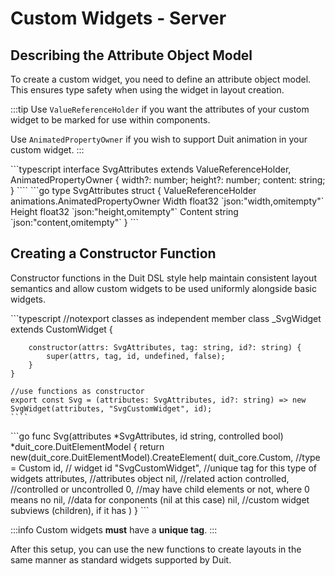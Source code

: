 
# Custom Widgets - Server

## Describing the Attribute Object Model

To create a custom widget, you need to define an attribute object model. This ensures type safety when using the widget in layout creation.

:::tip
Use `ValueReferenceHolder` if you want the attributes of your custom widget to be marked for use within components.

Use `AnimatedPropertyOwner` if you wish to support Duit animation in your custom widget.
:::

<Tabs groupId="lang">
  <TabItem value="ts" label="TypeScript" default>
    ```typescript
    interface SvgAttributes extends ValueReferenceHolder<SvgAttributes>, AnimatedPropertyOwner  {
        width?: number;
        height?: number;
        content: string;
    }
    ````
  </TabItem>
  <TabItem value="go" label="Go">
    ```go
    type SvgAttributes struct {
    	ValueReferenceHolder
    	animations.AnimatedPropertyOwner
    	Width   float32 `json:"width,omitempty"`
    	Height  float32 `json:"height,omitempty"`
    	Content string  `json:"content,omitempty"`
    }
    ```
  </TabItem>
</Tabs>

## Creating a Constructor Function

Constructor functions in the Duit DSL style help maintain consistent layout semantics and allow custom widgets to be used uniformly alongside basic widgets.

<Tabs groupId="lang">
  <TabItem value="ts" label="TypeScript" default>
    ```typescript
    //notexport classes as independent member
    class _SvgWidget extends CustomWidget<SvgAttributes> {

        constructor(attrs: SvgAttributes, tag: string, id?: string) {
            super(attrs, tag, id, undefined, false);
        }
    }

    //use functions as constructor
    export const Svg = (attributes: SvgAttributes, id?: string) => new SvgWidget(attributes, "SvgCustomWidget", id);
    ````
  </TabItem>
  <TabItem value="go" label="Go">
    ```go
    func Svg(attributes *SvgAttributes, id string, controlled bool) *duit_core.DuitElementModel {
    	return new(duit_core.DuitElementModel).CreateElement(
    		duit_core.Custom, //type = Custom
    		id, // widget id
    		"SvgCustomWidget", //unique tag for this type of widgets
    		attributes, //attributes object
    		nil, //related action
    		controlled, //controlled or uncontrolled
    		0, //may have child elements or not, where 0 means no
    		nil, //data for conponents (nil at this case)
    		nil, //custom widget subviews (children), if it has
    	)
    }
    ```
  </TabItem>
</Tabs>

:::info
Custom widgets **must** have a **unique tag**.
:::

After this setup, you can use the new functions to create layouts in the same manner as standard widgets supported by Duit.
